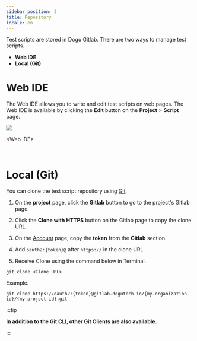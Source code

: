 ```yaml
---
sidebar_position: 2
title: Repository
locale: en
---
```


Test scripts are stored in Dogu Gitlab. There are two ways to manage test scripts.

- **Web IDE**
- **Local (Git)**

# Web IDE

The Web IDE allows you to write and edit test scripts on web pages.
The Web IDE is available by clicking the **Edit** button on the **Project** > **Script** page.

<img src="/img/test/test_ide.png" />
<p style={{ fontSize: '1.3rem', textAlign: 'center' }}>&lt;Web IDE&gt;</p>

<br />

# Local (Git)

You can clone the test script repository using [Git](https://git-scm.com/downloads).

1. On the **project** page, click the **Gitlab** button to go to the project's Gitlab page.

2. Click the **Clone with HTTPS** button on the Gitlab page to copy the clone URL.

3. On the [Account](https://dogutech.io/account) page, copy the **token** from the **Gitlab** section.

4. Add `oauth2:{token}@` after `https://` in the clone URL.

5. Receive Clone using the command below in Terminal.

```
git clone <Clone URL>
```

Example.

```
git clone https://oauth2:{token}@gitlab.dogutech.io/{my-organization-id}/{my-project-id}.git
```

:::tip

**In addition to the Git CLI, other Git Clients are also available.**

:::

